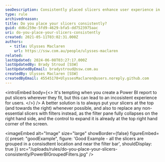 ```yaml
---
seoDescription: Consistently placed slicers enhance user experience in Power BI reports by streamlining navigation and discovery.
type: rule
archivedreason:
title: Do you place your slicers consistently?
guid: dd6c259e-5fd9-4629-bfa5-dd7523975aac
uri: do-you-place-your-slicers-consistently
created: 2021-05-11T03:02:31.000Z
authors:
  - title: Ulysses Maclaren
    url: https://ssw.com.au/people/ulysses-maclaren
related:
lastUpdated: 2024-06-08T03:27:17.000Z
lastUpdatedBy: Brady Stroud [SSW]
lastUpdatedByEmail: bradystroud@ssw.com.au
createdBy: Ulysses Maclaren [SSW]
createdByEmail: 45545178+UlyssesMaclaren@users.noreply.github.com
---
```


<introEmbed
  body={<>
It's tempting when you create a Power BI report to put slicers wherever they fit, but this can lead to an incosistent experience for users.
  </>}
/>
A better solution is to always put your slicers at the top (and towards the right) whenever possible, and also to replace any non-essential slicers with filters instead, as the filter pane fully collapses on the right hand side, and the control to expand it is already at the top right hand corner of the screen.

<imageEmbed
  alt="Image"
  size="large"
  showBorder={false}
  figureEmbed={{
    preset: "goodExample",
    figure: 'Good Example - all the slicers are grouped in a consisdtent location and near the filter bar',
    shouldDisplay: true
  }}
  src="/uploads/rules/do-you-place-your-slicers-consistently/PowerBIGroupedFilters.jpg"
/>
